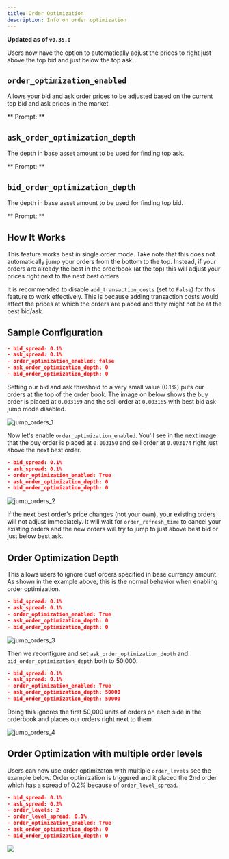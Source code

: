 ```yaml
---
title: Order Optimization
description: Info on order optimization
---
```




**Updated as of `v0.35.0`**


Users now have the option to automatically adjust the prices to right just above the top bid and just below the top ask.

<Callout
type="note"
body="`order_optimization_enabled` was previously called `jump_orders_enabled`"
/>

## `order_optimization_enabled`

Allows your bid and ask order prices to be adjusted based on the current top bid and ask prices in the market.

** Prompt: **

<Prompt
  prompt="Do you want to enable best bid ask jumping? (Yes/No)"
  response=">>> Yes"
/>

## `ask_order_optimization_depth`

The depth in base asset amount to be used for finding top ask.

** Prompt: **

<Prompt
  prompt="How deep do you want to go into the order book for calculating the top ask, ignoring dust orders on the top (expressed in base asset amount)?"
  response=">>> "
/>

## `bid_order_optimization_depth`

The depth in base asset amount to be used for finding top bid.

** Prompt: **

<Prompt
  prompt="How deep do you want to go into the order book for calculating the top bid, ignoring dust orders on the top (expressed in base asset amount)?"
  response=">>> "
/>

## How It Works

This feature works best in single order mode. Take note that this does not automatically jump your orders from the bottom to the top. Instead, if your orders are already the best in the orderbook (at the top) this will adjust your prices right next to the next best orders.

It is recommended to disable `add_transaction_costs` (set to `False`) for this feature to work effectively. This is because adding transaction costs would affect the prices at which the orders are placed and they might not be at the best bid/ask.

## Sample Configuration

```json
- bid_spread: 0.1%
- ask_spread: 0.1%
- order_optimization_enabled: false
- ask_order_optimization_depth: 0
- bid_order_optimization_depth: 0
```

Setting our bid and ask threshold to a very small value (0.1%) puts our orders at the top of the order book. The image on below shows the buy order is placed at `0.003159` and the sell order at `0.003165` with best bid ask jump mode disabled.

![jump_orders_1](/img/jump_orders1.png)

Now let's enable `order_optimization_enabled`. You'll see in the next image that the buy order is placed at `0.003150` and sell order at `0.003174` right just above the next best order.

```json
- bid_spread: 0.1%
- ask_spread: 0.1%
- order_optimization_enabled: True
- ask_order_optimization_depth: 0
- bid_order_optimization_depth: 0
```

![jump_orders_2](/img/jump_orders2.png)

If the next best order's price changes (not your own), your existing orders will not adjust immediately. It will wait for `order_refresh_time` to cancel your existing orders and the new orders will try to jump to just above best bid or just below best ask.

## Order Optimization Depth

This allows users to ignore dust orders specified in base currency amount. As shown in the example above, this is the normal behavior when enabling order optimization.

```json
- bid_spread: 0.1%
- ask_spread: 0.1%
- order_optimization_enabled: True
- ask_order_optimization_depth: 0
- bid_order_optimization_depth: 0
```

![jump_orders_3](/img/jump_orders3.png)

Then we reconfigure and set `ask_order_optimization_depth` and `bid_order_optimization_depth` both to 50,000.

```json
- bid_spread: 0.1%
- ask_spread: 0.1%
- order_optimization_enabled: True
- ask_order_optimization_depth: 50000
- bid_order_optimization_depth: 50000
```

Doing this ignores the first 50,000 units of orders on each side in the orderbook and places our orders right next to them.

![jump_orders_4](/img/jump_orders4.png)

## Order Optimization with multiple order levels

Users can now use order optimizaton with multiple `order_levels` see the example below. Order optimization is triggered and it placed the 2nd order which has a spread of 0.2% because of `order_level_spread`.

```json
- bid_spread: 0.1%
- ask_spread: 0.2%
- order_levels: 2
- order_level_spread: 0.1%
- order_optimization_enabled: True
- ask_order_optimization_depth: 0
- bid_order_optimization_depth: 0
```

![](img/multiple_order_levels.png)
